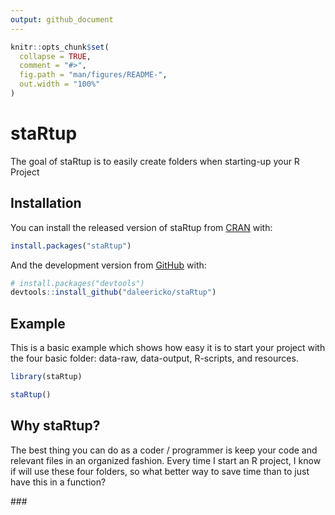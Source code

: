 ```yaml
---
output: github_document
---
```


<!-- README.md is generated from README.Rmd. Please edit that file -->

```r
knitr::opts_chunk$set(
  collapse = TRUE,
  comment = "#>",
  fig.path = "man/figures/README-",
  out.width = "100%"
)
```

# staRtup

<!-- badges: start -->
<!-- badges: end -->

The goal of staRtup is to easily create folders when starting-up your R Project

## Installation

You can install the released version of staRtup from [CRAN](https://CRAN.R-project.org) with:

``` r
install.packages("staRtup")
```

And the development version from [GitHub](https://github.com/) with:

``` r
# install.packages("devtools")
devtools::install_github("daleericko/staRtup")
```
## Example

This is a basic example which shows how easy it is to start your project with the four basic folder: data-raw, data-output, R-scripts, and resources. 

```r
library(staRtup)

staRtup()
```

## Why staRtup?

The best thing you can do as a coder / programmer is keep your code and relevant files in an organized fashion. Every time I start an R project, I know if will use these four folders, so what better way to save time than to just have this in a function? 

\###

